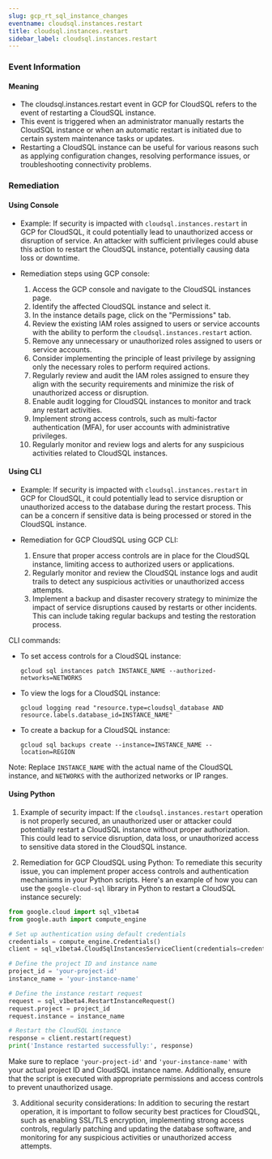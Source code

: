 ```yaml
--- 
slug: gcp_rt_sql_instance_changes
eventname: cloudsql.instances.restart
title: cloudsql.instances.restart
sidebar_label: cloudsql.instances.restart
---
```

                       
### Event Information

#### Meaning

- The cloudsql.instances.restart event in GCP for CloudSQL refers to the event of restarting a CloudSQL instance.
- This event is triggered when an administrator manually restarts the CloudSQL instance or when an automatic restart is initiated due to certain system maintenance tasks or updates.
- Restarting a CloudSQL instance can be useful for various reasons such as applying configuration changes, resolving performance issues, or troubleshooting connectivity problems.

### Remediation

#### Using Console

- Example: If security is impacted with `cloudsql.instances.restart` in GCP for CloudSQL, it could potentially lead to unauthorized access or disruption of service. An attacker with sufficient privileges could abuse this action to restart the CloudSQL instance, potentially causing data loss or downtime.

- Remediation steps using GCP console:
  1. Access the GCP console and navigate to the CloudSQL instances page.
  2. Identify the affected CloudSQL instance and select it.
  3. In the instance details page, click on the "Permissions" tab.
  4. Review the existing IAM roles assigned to users or service accounts with the ability to perform the `cloudsql.instances.restart` action.
  5. Remove any unnecessary or unauthorized roles assigned to users or service accounts.
  6. Consider implementing the principle of least privilege by assigning only the necessary roles to perform required actions.
  7. Regularly review and audit the IAM roles assigned to ensure they align with the security requirements and minimize the risk of unauthorized access or disruption.
  8. Enable audit logging for CloudSQL instances to monitor and track any restart activities.
  9. Implement strong access controls, such as multi-factor authentication (MFA), for user accounts with administrative privileges.
  10. Regularly monitor and review logs and alerts for any suspicious activities related to CloudSQL instances.

#### Using CLI

- Example: If security is impacted with `cloudsql.instances.restart` in GCP for CloudSQL, it could potentially lead to service disruption or unauthorized access to the database during the restart process. This can be a concern if sensitive data is being processed or stored in the CloudSQL instance.

- Remediation for GCP CloudSQL using GCP CLI:
  1. Ensure that proper access controls are in place for the CloudSQL instance, limiting access to authorized users or applications.
  2. Regularly monitor and review the CloudSQL instance logs and audit trails to detect any suspicious activities or unauthorized access attempts.
  3. Implement a backup and disaster recovery strategy to minimize the impact of service disruptions caused by restarts or other incidents. This can include taking regular backups and testing the restoration process.

CLI commands:
- To set access controls for a CloudSQL instance:
  ```
  gcloud sql instances patch INSTANCE_NAME --authorized-networks=NETWORKS
  ```

- To view the logs for a CloudSQL instance:
  ```
  gcloud logging read "resource.type=cloudsql_database AND resource.labels.database_id=INSTANCE_NAME"
  ```

- To create a backup for a CloudSQL instance:
  ```
  gcloud sql backups create --instance=INSTANCE_NAME --location=REGION
  ```

Note: Replace `INSTANCE_NAME` with the actual name of the CloudSQL instance, and `NETWORKS` with the authorized networks or IP ranges.

#### Using Python

1. Example of security impact: If the `cloudsql.instances.restart` operation is not properly secured, an unauthorized user or attacker could potentially restart a CloudSQL instance without proper authorization. This could lead to service disruption, data loss, or unauthorized access to sensitive data stored in the CloudSQL instance.

2. Remediation for GCP CloudSQL using Python: To remediate this security issue, you can implement proper access controls and authentication mechanisms in your Python scripts. Here's an example of how you can use the `google-cloud-sql` library in Python to restart a CloudSQL instance securely:

```python
from google.cloud import sql_v1beta4
from google.auth import compute_engine

# Set up authentication using default credentials
credentials = compute_engine.Credentials()
client = sql_v1beta4.CloudSqlInstancesServiceClient(credentials=credentials)

# Define the project ID and instance name
project_id = 'your-project-id'
instance_name = 'your-instance-name'

# Define the instance restart request
request = sql_v1beta4.RestartInstanceRequest()
request.project = project_id
request.instance = instance_name

# Restart the CloudSQL instance
response = client.restart(request)
print('Instance restarted successfully:', response)
```

Make sure to replace `'your-project-id'` and `'your-instance-name'` with your actual project ID and CloudSQL instance name. Additionally, ensure that the script is executed with appropriate permissions and access controls to prevent unauthorized usage.

3. Additional security considerations: In addition to securing the restart operation, it is important to follow security best practices for CloudSQL, such as enabling SSL/TLS encryption, implementing strong access controls, regularly patching and updating the database software, and monitoring for any suspicious activities or unauthorized access attempts.


 